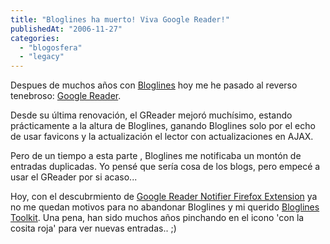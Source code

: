```yaml
---
title: "Bloglines ha muerto! Viva Google Reader!"
publishedAt: "2006-11-27"
categories: 
  - "blogosfera"
  - "legacy"
---
```


Despues de muchos años con [Bloglines](http://www.bloglines.com/) hoy me he pasado al reverso tenebroso: [Google Reader](http://www.google.com/reader/).

Desde su última renovación, el GReader mejoró muchísimo, estando prácticamente a la altura de Bloglines, ganando Bloglines solo por el echo de usar favicons y la actualización el lector con actualizaciones en AJAX.

Pero de un tiempo a esta parte , Bloglines me notificaba un montón de entradas duplicadas. Yo pensé que sería cosa de los blogs, pero empecé a usar el GReader por si acaso...

Hoy, con el descubrmiento de [Google Reader Notifier Firefox Extension](http://www.markdbd.com/proyectos/google_reader_notifier/) ya no me quedan motivos para no abandonar Bloglines y mi querido [Bloglines Toolkit](http://jayseae.cxliv.org/bloglines_toolkit/index.html). Una pena, han sido muchos años pinchando en el icono 'con la cosita roja' para ver nuevas entradas.. ;)
